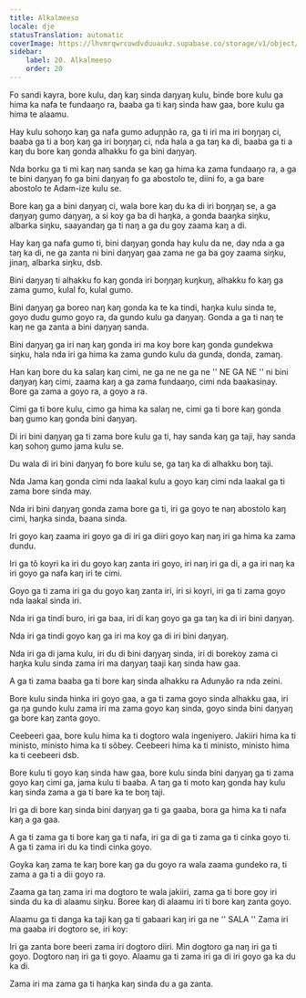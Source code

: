 ```yaml
---
title: Alkalmeeso
locale: dje
statusTranslation: automatic
coverImage: https://lhvmrqwrcowdvduuaukz.supabase.co/storage/v1/object/public/strapi-uploads/small_cover-educacion-fundamental.webp-2d51a7828a2b1309555be27f7e2a61a0.webp
sidebar:
    label: 20. Alkalmeeso
    order: 20
---
```

Fo sandi kayra, bore kulu, daŋ kaŋ sinda daŋyaŋ kulu, binde bore kulu ga hima ka nafa te fundaaŋo ra, baaba ga ti kaŋ sinda haw gaa, bore kulu ga hima te alaamu.

Hay kulu sohoŋo kaŋ ga nafa gumo aduɲɲão ra, ga ti iri ma iri boŋŋaŋ ci, baaba ga ti a boŋ kaŋ ga iri boŋŋaŋ ci, nda hala a ga taŋ ka di, baaba ga ti a kaŋ du bore kaŋ gonda alhakku fo ga bini daŋyaŋ.

Nda borku ga ti mi kaŋ naŋ sanda se kaŋ ga hima ka zama fundaaŋo ra, a ga te bini daŋyaŋ fo ga bini daŋyaŋ fo ga abostolo te, diini fo, a ga bare abostolo te Adam-ize kulu se.

Bore kaŋ ga a bini daŋyaŋ ci, wala bore kaŋ du ka di iri boŋŋaŋ se, a ga daŋyaŋ gumo daŋyaŋ, a si koy ga ba di haŋka, a gonda baaŋka siŋku, albarka siŋku, saayandaŋ ga ti naŋ a ga du goy zaama kaŋ a di.

Hay kaŋ ga nafa gumo ti, bini daŋyaŋ gonda hay kulu da ne, day nda a ga taŋ ka di, ne ga zanta ni bini daŋyaŋ gaa zama ne ga ba goy zaama siŋku, jinaŋ, albarka siŋku, dsb.

Bini daŋyaŋ ti alhakku fo kaŋ gonda iri boŋŋaŋ kuŋkuŋ, alhakku fo kaŋ ga zama gumo, kulal fo, kulal gumo.

Bini daŋyaŋ ga boreo naŋ kaŋ gonda ka te ka tindi, haŋka kulu sinda te, goyo dudu gumo goyo ra, da gundo kulu ga daŋyaŋ. Gonda a ga ti naŋ te kaŋ ne ga zanta a bini daŋyaŋ sanda.

Bini daŋyaŋ ga iri naŋ kaŋ gonda iri ma koy bore kaŋ gonda gundekwa siŋku, hala nda iri ga hima ka zama gundo kulu da gunda, donda, zamaŋ.

Han kaŋ bore du ka salaŋ kaŋ cimi, ne ga ne ne ga ne '' NE GA NE '' ni bini daŋyaŋ kaŋ cimi, zaama kaŋ a ga zama fundaaŋo, cimi nda baakasinay. Bore ga zama a goyo ra, a goyo a ra.

Cimi ga ti bore kulu, cimo ga hima ka salaŋ ne, cimi ga ti bore kaŋ gonda baŋ gumo kaŋ gonda bini daŋyaŋ.

Di iri bini daŋyaŋ ga ti zama bore kulu ga ti, hay sanda kaŋ ga taji, hay sanda kaŋ sohoŋ gumo jama kulu se.

Du wala di iri bini daŋyaŋ fo bore kulu se, ga taŋ ka di alhakku boŋ taji.

Nda Jama kaŋ gonda cimi nda laakal kulu a goyo kaŋ cimi nda laakal ga ti zama bore sinda may.

Nda iri bini daŋyaŋ gonda zama bore ga ti, iri ga goyo te naŋ abostolo kaŋ cimi, haŋka sinda, baana sinda.

Iri goyo kaŋ zaama iri goyo ga di iri ga diiri goyo kaŋ naŋ iri ga hima ka zama dundu.

Iri ga tõ koyri ka iri du goyo kaŋ zanta iri goyo, iri naŋ iri ga di, a ga iri naŋ ka iri goyo ga nafa kaŋ iri te cimi.

Goyo ga ti zama iri ga du goyo kaŋ zanta iri, iri si koyri, iri ga ti zama goyo nda laakal sinda iri.

Nda iri ga tindi buro, iri ga baa, iri di kaŋ goyo ga ga taŋ ka di iri bini daŋyaŋ.

Nda iri ga tindi goyo kaŋ ga iri ma koy ga di iri bini daŋyaŋ.

Nda iri ga di jama kulu, iri du di bini daŋyaŋ sinda, iri di borekoy zama ci haŋka kulu sinda zama iri ma daŋyaŋ taaji kaŋ sinda haw gaa.

A ga ti zama baaba ga ti bore kaŋ sinda alhakku ra Adunyão ra nda zeini.

Bore kulu sinda hinka iri goyo gaa, a ga ti zama goyo sinda alhakku gaa, iri ga ŋa gundo kulu zama iri ma zama goyo kaŋ sinda, goyo sinda bini daŋyaŋ ga bore kaŋ zanta goyo.

Ceebeeri gaa, bore kulu hima ka ti dogtoro wala ingeniyero. Jakiiri hima ka ti ministo, ministo hima ka ti sõbey. Ceebeeri hima ka ti ministo, ministo hima ka ti ceebeeri dsb.

Bore kulu ti goyo kaŋ sinda haw gaa, bore kulu sinda bini daŋyaŋ ga ti zama goyo kaŋ cimi ga, jama kulu ti baaba. A taŋ ga ti moto kaŋ gonda hay kulu kaŋ sinda zama a ga ti bare ka te boŋ taji.

Iri ga di bore kaŋ sinda bini daŋyaŋ ga ti ga gaaba, bora ga hima ka ti nafa kaŋ a ga gaa.

A ga ti zama ga ti bore kaŋ ga ti nafa, iri ga di ga ti zama ga ti cinka goyo ti. A ga ti zama iri du ka tindi cinka goyo.

Goyka kaŋ zama te kaŋ bore kaŋ ga du goyo ra wala zaama gundeko ra, ti zama a ga ti a dii goyo ra.

Zaama ga taŋ zama iri ma dogtoro te wala jakiiri, zama ga ti bore goy iri sinda du ka di alaamu siŋku. Boree kaŋ di alaamu iri ti bore kaŋ zanta goyo.

Alaamu ga ti danga ka taji kaŋ ga ti gabaari kaŋ iri ga ne '' SALA '' Zama iri ma gaaba iri dogtoro se, iri koy:

Iri ga zanta bore beeri zama iri dogtoro diiri. Min dogtoro ga naŋ iri ga ti goyo. Dogtoro naŋ iri ga ti goyo. Alaamu ga ti zama iri ga di iri goyo ga ka du ka di.

Zama iri ma zama ga ti haŋka kaŋ sinda du a ga zanta.
